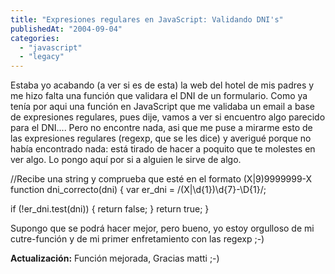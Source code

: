 ```yaml
---
title: "Expresiones regulares en JavaScript: Validando DNI's"
publishedAt: "2004-09-04"
categories: 
  - "javascript"
  - "legacy"
---
```


Estaba yo acabando (a ver si es de esta) la web del hotel de mis padres y me hizo falta una función que validara el DNI de un formulario. Como ya tenía por aqui una función en JavaScript que me validaba un email a base de expresiones regulares, pues dije, vamos a ver si encuentro algo parecido para el DNI.... Pero no encontre nada, asi que me puse a mirarme esto de las expresiones regulares (regexp, que se les dice) y averigué porque no había encontrado nada: está tirado de hacer a poquito que te molestes en ver algo. Lo pongo aquí por si a alguien le sirve de algo.

//Recibe una string y comprueba que esté en el formato (X|9)9999999-X
function dni\_correcto(dni) {
var er\_dni = /(X|\\d{1})\\d{7}-\\D{1}/;

if (!er\_dni.test(dni)) {
	return false;
	}
	return true;
}

Supongo que se podrá hacer mejor, pero bueno, yo estoy orgulloso de mi cutre-función y de mi primer enfretamiento con las regexp ;-)

**Actualización:** Función mejorada, Gracias matti ;-)

